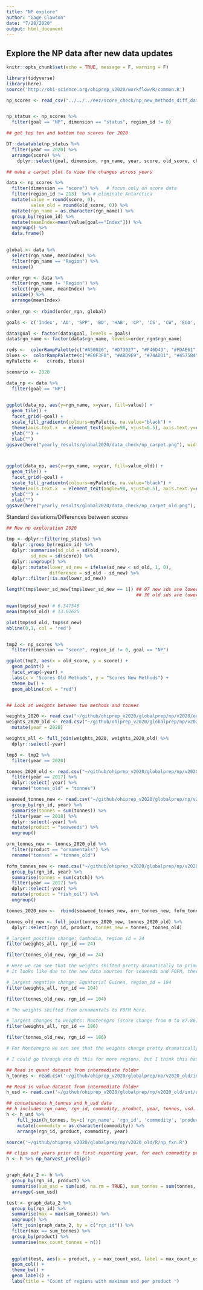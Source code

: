 ```yaml
---
title: "NP explore"
author: "Gage Clawson"
date: "7/28/2020"
output: html_document
---
```


## Explore the NP data after new data updates

```r
knitr::opts_chunk$set(echo = TRUE, message = F, warning = F)

library(tidyverse)
library(here)
source('http://ohi-science.org/ohiprep_v2020/workflow/R/common.R')
```

```r
np_scores <- read_csv("../../../eez/score_check/np_new_methods_diff_data_2020-07-24.csv") 


np_status <- np_scores %>%
  filter(goal == "NP", dimension == "status", region_id != 0)

## get top ten and bottom ten scores for 2020

DT::datatable(np_status %>%
  filter(year == 2020) %>%
  arrange(score) %>%
    dplyr::select(goal, dimension, rgn_name, year, score, old_score, change))

## make a carpet plot to view the changes across years 

data <- np_scores %>%
  filter(dimension == "score") %>%   # focus only on score data
  filter(region_id != 213)  %>% # eliminate Antarctica
  mutate(value = round(score, 0),
         value_old = round(old_score, 0)) %>%
  mutate(rgn_name = as.character(rgn_name)) %>%
  group_by(region_id) %>% 
  mutate(meanIndex=mean(value[goal=="Index"])) %>%
  ungroup() %>%
  data.frame()
  

global <- data %>%
  select(rgn_name, meanIndex) %>%
  filter(rgn_name == "Region") %>%
  unique()

order_rgn <- data %>%
  filter(rgn_name != "Region") %>%
  select(rgn_name, meanIndex) %>%
  unique() %>%
  arrange(meanIndex)
  
order_rgn <- rbind(order_rgn, global)

goals <- c('Index', 'AO', 'SPP', 'BD', 'HAB', 'CP', 'CS', 'CW', 'ECO', 'LE', 'LIV', 'FIS', 'FP', 'MAR', 'ICO', 'SP', 'LSP', 'NP', 'TR')

data$goal <- factor(data$goal, levels = goals)
data$rgn_name <- factor(data$rgn_name, levels=order_rgn$rgn_name)

reds <-  colorRampPalette(c("#A50026", "#D73027", "#F46D43", "#FDAE61", "#FEE090"), space="Lab")(65)
blues <-  colorRampPalette(c("#E0F3F8", "#ABD9E9", "#74ADD1", "#4575B4", "#313695"))(35)
myPalette <-   c(reds, blues)

scenario <- 2020

data_np <- data %>%
  filter(goal == "NP")
  

ggplot(data_np, aes(y=rgn_name, x=year, fill=value)) + 
  geom_tile() +
  facet_grid(~goal) + 
  scale_fill_gradientn(colours=myPalette, na.value="black") +
  theme(axis.text.x  = element_text(angle=90, vjust=0.5), axis.text.y=element_text(size=10)) +
  ylab("") + 
  xlab("")
ggsave(here("yearly_results/global2020/data_check/np_carpet.png"), width=20, height=35)



ggplot(data_np, aes(y=rgn_name, x=year, fill=value_old)) + 
  geom_tile() +
  facet_grid(~goal) + 
  scale_fill_gradientn(colours=myPalette, na.value="black") +
  theme(axis.text.x  = element_text(angle=90, vjust=0.5), axis.text.y=element_text(size=10)) +
  ylab("") + 
  xlab("")
ggsave(here("yearly_results/global2020/data_check/np_carpet_old.png"), width=20, height=35)

```

Standard deviations/Differences between scores 
```r
## New np exploration 2020

tmp <- dplyr::filter(np_status) %>%
  dplyr::group_by(region_id) %>%
  dplyr::summarise(sd_old = sd(old_score),
         sd_new = sd(score)) %>%
  dplyr::ungroup() %>%
  dplyr::mutate(lower_sd_new = ifelse(sd_new < sd_old, 1, 0),
                difference = sd_old - sd_new) %>%
  dplyr::filter(!is.na(lower_sd_new))

length(tmp$lower_sd_new[tmp$lower_sd_new == 1]) ## 97 new sds are lower than old sds (133 total, because I excluded those that did not have scores before this update (n = 88))
                                                ## 36 old sds are lower than new sds 

mean(tmp$sd_new) # 6.347546
mean(tmp$sd_old) # 13.02625

plot(tmp$sd_old, tmp$sd_new)
abline(0,1, col = 'red')


tmp2 <- np_scores %>%
  filter(dimension == "score", region_id != 0, goal == "NP")

ggplot(tmp2, aes(x = old_score, y = score)) +
  geom_point() +
  facet_wrap(~year) +
  labs(x = "Scores Old Methods", y = "Scores New Methods") +
  theme_bw() +
  geom_abline(col = "red")


## Look at weights between two methods and tonnes 

weights_2020 <- read.csv("~/github/ohiprep_v2020/globalprep/np/v2020/output/np_product_weights.csv")
weights_2020_old <- read.csv("~/github/ohiprep_v2020/globalprep/np/v2020_old/output/np_harvest_weights_from_usd.csv") %>% rename("old_weight" = "weight") %>%
  mutate(year = 2020)

weights_all <- full_join(weights_2020, weights_2020_old) %>%
  dplyr::select(-year)

tmp3 <- tmp2 %>%
  filter(year == 2020)

tonnes_2020_old <- read.csv("~/github/ohiprep_v2020/globalprep/np/v2020_old/output/np_harvest_tonnes.csv") %>%
  filter(year == 2017) %>%
  dplyr::select(-year) %>%
  rename("tonnes_old" = "tonnes")

seaweed_tonnes_new <- read.csv("~/github/ohiprep_v2020/globalprep/np/v2020/output/np_seaweed_harvest_tonnes.csv") %>%
  group_by(rgn_id, year) %>%
  summarise(tonnes = sum(tonnes)) %>%
  filter(year == 2018) %>% 
  dplyr::select(-year) %>%
  mutate(product = "seaweeds") %>%
  ungroup()

orn_tonnes_new <- tonnes_2020_old %>%
  filter(product == "ornamentals") %>%
  rename("tonnes" = "tonnes_old")

fofm_tonnes_new <- read.csv("~/github/ohiprep_v2020/globalprep/np/v2020/int/mean_catch_FOFM.csv") %>%
  group_by(rgn_id, year) %>%
  summarise(tonnes = sum(catch)) %>%
  filter(year == 2017) %>%
  dplyr::select(-year) %>%
  mutate(product = "fish_oil") %>%
  ungroup()

tonnes_2020_new <-  rbind(seaweed_tonnes_new, orn_tonnes_new, fofm_tonnes_new)

tonnes_old_new <- full_join(tonnes_2020_new, tonnes_2020_old) %>%
  dplyr::select(rgn_id, product, tonnes_new = tonnes, tonnes_old)

# largest positive change: Cambodia, region_id = 24
filter(weights_all, rgn_id == 24) 

filter(tonnes_old_new, rgn_id == 24)

# Here we can see that the weights shifted pretty dramatically to primarily seaweed, and away from ornamentals. Now let's take a look at the actual tonnes values to see some more evidence.
# It looks like due to the new data sources for seaweeds and FOFM, there are actual tonnes values associated with Cambodia, which would explain why their score increased so much (especially since it is primarily seaweeds, which are very sustainably harvested).

# largest negative change: Equatorial Guinea, region_id = 104
filter(weights_all, rgn_id == 104) 

filter(tonnes_old_new, rgn_id == 104)

# The weights shifted from ornamentals to FOFM here.

# largest changes to weights: Montenegro (score change from 0 to 87.86), region_id = 186
filter(weights_all, rgn_id == 186) 

filter(tonnes_old_new, rgn_id == 186)

# For Montenegro we can see that the weights change pretty dramatically, but the reason the score really changed is because there is actually data for FOFM now!

# I could go through and do this for more regions, but I think this has convinced me that the changes are primarily due to the new data sources for FOFM and seaweeds, and not so much due to the exclusion of shells, corals, and sponges.


```

```r
## Read in quant dataset from intermediate folder
h_tonnes <- read.csv('~/github/ohiprep_v2020/globalprep/np/v2020_old/int/tonnes.csv')

## Read in value dataset from intermediate folder
h_usd <- read.csv('~/github/ohiprep_v2020/globalprep/np/v2020_old/int/usd.csv')

## concatenates h_tonnes and h_usd data
## h includes rgn_name, rgn_id, commodity, product, year, tonnes, usd.
h <- h_usd %>%
    full_join(h_tonnes, by=c('rgn_name', 'rgn_id', 'commodity', 'product', 'year')) %>%
    mutate(commodity = as.character(commodity)) %>%
    arrange(rgn_id, product, commodity, year)

source('~/github/ohiprep_v2020/globalprep/np/v2020_old/R/np_fxn.R')

## clips out years prior to first reporting year, for each commodity per region
h <- h %>% np_harvest_preclip()


graph_data_2 <- h %>%
  group_by(rgn_id, product) %>%
  summarise(sum_usd = sum(usd, na.rm = TRUE), sum_tonnes = sum(tonnes, na.rm = TRUE)) %>%
  arrange(-sum_usd)

test <- graph_data_2 %>%
  group_by(rgn_id) %>%
  summarise(max = max(sum_tonnes)) %>%
  ungroup() %>%
  left_join(graph_data_2, by = c("rgn_id")) %>%
  filter(max == sum_tonnes) %>%
  group_by(product) %>%
  summarise(max_count_tonnes = n())
  

  ggplot(test, aes(x = product, y = max_count_usd, label = max_count_usd)) +
  geom_col() + 
  theme_bw() +
  geom_label() + 
  labs(title = "Count of regions with maximum usd per product ")
```




 
